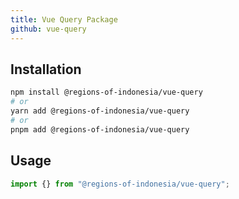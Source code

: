 ```yaml
---
title: Vue Query Package
github: vue-query
---
```



<NPMPackageBadges name="vue-query" />

## Installation

```bash
npm install @regions-of-indonesia/vue-query
# or
yarn add @regions-of-indonesia/vue-query
# or
pnpm add @regions-of-indonesia/vue-query
```

## Usage

```typescript
import {} from "@regions-of-indonesia/vue-query";
```
